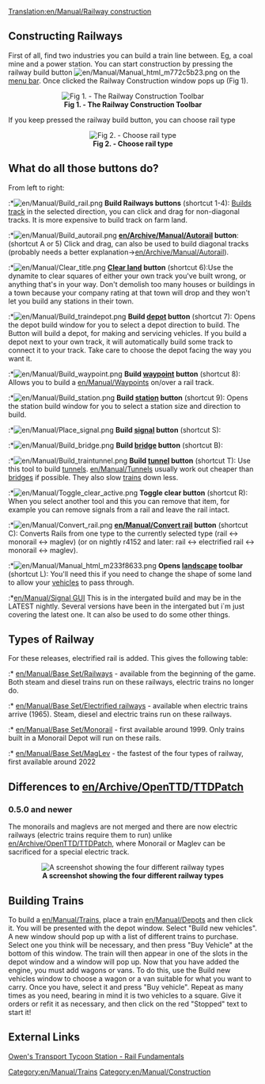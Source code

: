 [[Translation:en/Manual/Railway construction]]
[[Category:en/Manual/Trains]]
[[Category:en/Manual/Construction]]

==Constructing Railways==
First of all, find two industries you can build a train line between. Eg, a coal mine and a power station. You can start construction by pressing the railway build button [[File:en/Manual/Manual html m772c5b23.png]] on the [[en/Manual/Game interface|menu bar]]. Once clicked the Railway Construction window pops up (Fig 1).

<center>[[File:en/Manual/Railroad Construction.png|center|frame|'''Fig 1. - The Railway Construction Toolbar''']]
</center>

If you keep pressed the railway build button, you can choose rail type

<center>[[File:en/Manual/Openttd-rail1.png|center|frame|'''Fig 2. - Choose rail type''']]</center>

==What do all those buttons do?==
From left to right:
:*[[File:en/Manual/Build rail.png]] '''Build Railways buttons''' (shortcut 1-4): [[en/Manual/Building tracks|Builds track]] in the selected direction, you can click and drag for non-diagonal tracks. It is more expensive to build track on farm land.
:*[[File:en/Manual/Build autorail.png]] '''[[en/Archive/Manual/Autorail]] button''': (shortcut A or 5) Click and drag, can also be used to build diagonal tracks (probably needs a better explanation->[[en/Archive/Manual/Autorail]]).
:*[[File:en/Manual/Clear title.png]] '''[[en/Manual/Landscaping|Clear land]] button''' (shortcut 6):Use the dynamite to clear squares of either your own track you've built wrong, or anything that's in your way. Don't demolish too many houses or buildings in a town because your company rating at that town will drop and they won't let you build any stations in their town.
:*[[File:en/Manual/Build traindepot.png]] '''Build [[en/Manual/Depots|depot]] button''' (shortcut 7): Opens the depot build window for you to select a depot direction to build. The Button will build a depot, for making and servicing vehicles. If you build a depot next to your own track, it will automatically build some track to connect it to your track. Take care to choose the depot facing the way you want it.
:*[[File:en/Manual/Build waypoint.png]] '''Build [[en/Manual/Waypoints|waypoint]] button''' (shortcut 8): Allows you to build a [[en/Manual/Waypoints]] on/over a rail track.
:*[[File:en/Manual/Build station.png]] '''Build [[en/Manual/Stations|station]] button''' (shortcut 9): Opens the station build window for you to select a station size and direction to build.
:*[[File:en/Manual/Place signal.png]] '''Build [[en/Manual/Signals|signal]] button''' (shortcut S):
:*[[File:en/Manual/Build bridge.png]] '''Build [[en/Manual/Bridges|bridge]] button''' (shortcut B):
:*[[File:en/Manual/Build traintunnel.png]] '''Build [[en/Manual/Tunnels|tunnel]] button''' (shortcut T): Use this tool to build [[en/Manual/Tunnels|tunnels]]. [[en/Manual/Tunnels]] usually work out cheaper than [[en/Manual/Bridges|bridges]] if possible. They also slow [[en/Manual/Trains|trains]] down less.
:*[[File:en/Manual/Toggle clear active.png]] '''Toggle clear button''' (shortcut R): When you select another tool and this you can remove that item, for example you can remove signals from a rail and leave the rail intact.
:*[[File:en/Manual/Convert rail.png]] '''[[en/Manual/Convert rail]] button''' (shortcut C): Converts Rails from one type to the currently selected type (rail <-> monorail <-> maglev) (or on nightly r4152 and later: rail <-> electrified rail <-> monorail <-> maglev).
:*[[File:en/Manual/Manual html m233f8633.png]] '''Opens [[en/Manual/Landscaping|landscape]] toolbar''' (shortcut L): You'll need this if you need to change the shape of some land to allow your [[en/Manual/Vehicles|vehicles]] to pass through.
:*[[en/Manual/Signal GUI]]
This is in the intergated build and may be in the LATEST nightly.
Several versions have been in the intergated but i`m just covering the latest one. It can also be used to do some other things.

==Types of Railway==
For these releases, electrified rail is added. This gives the following table:
:* [[en/Manual/Base Set/Railways]] - available from the beginning of the game. Both steam and diesel trains run on these railways, electric trains no longer do.
:* [[en/Manual/Base Set/Electrified railways]] - available when electric trains arrive (1965). Steam, diesel and electric trains run on these railways.
:* [[en/Manual/Base Set/Monorail]] - first available around 1999. Only trains built in a Monorail Depot will run on these rails.
:* [[en/Manual/Base Set/MagLev]] - the fastest of the four types of railway, first available around 2022

==Differences to [[en/Archive/OpenTTD/TTDPatch]]==
===0.5.0 and newer===
The monorails and maglevs are not merged and there are now electric railways (electric trains require them to run) unlike [[en/Archive/OpenTTD/TTDPatch]], where Monorail or Maglev can be sacrificed for a special electric track.

<center>[[File:en/Manual/4 Types of railway.png|center|frame|'''A screenshot showing the four different railway types''']]</center>

==Building Trains==
To build a [[en/Manual/Trains]], place a train [[en/Manual/Depots]] and then click it. You will be presented with the depot window. Select "Build new vehicles". A new window should pop up with a list of different trains to purchase. Select one you think will be necessary, and then press "Buy Vehicle" at the bottom of this window. The train will then appear in one of the slots in the depot window and a window will pop up. Now that you have added the engine, you must add wagons or vans. To do this, use the Build new vehicles window to choose a wagon or a van suitable for what you want to carry. Once you have, select it and press "Buy vehicle". Repeat as many times as you need, bearing in mind it is two vehicles to a square. Give it orders or refit it as necessary, and then click on the red "Stopped" text to start it!

==External Links==
[http://www.transporttycoon.net/rail Owen's Transport Tycoon Station - Rail Fundamentals]